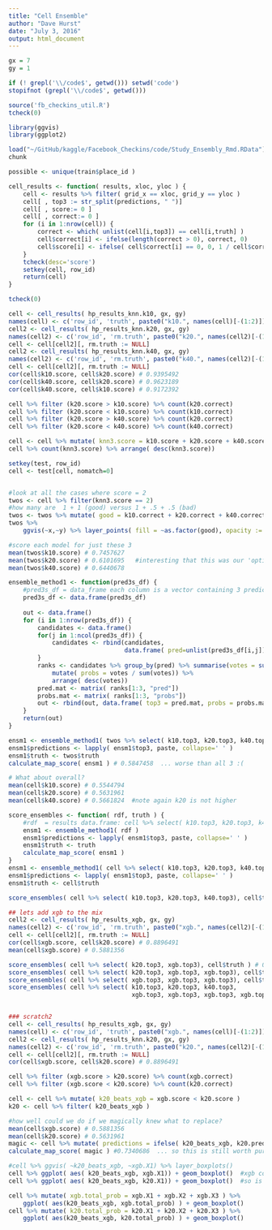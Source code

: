 ```yaml
---
title: "Cell Ensemble"
author: "Dave Hurst"
date: "July 3, 2016"
output: html_document
---
```

```r
gx = 7
gy = 1

if (! grepl('\\/code$', getwd())) setwd('code')
stopifnot (grepl('\\/code$', getwd()))

source('fb_checkins_util.R')
tcheck(0)

library(ggvis)
library(ggplot2)

load("~/GitHub/kaggle/Facebook_Checkins/code/Study_Ensembly_Rmd.RData")
chunk

possible <- unique(train$place_id )

cell_results <- function( results, xloc, yloc ) {
    cell <- results %>% filter( grid_x == xloc, grid_y == yloc )
    cell[ , top3 := str_split(predictions, " ")] 
    cell[ , score:= 0 ]
    cell[ , correct:= 0 ]
    for (i in 1:nrow(cell)) { 
        correct <- which( unlist(cell[i,top3]) == cell[i,truth] )
        cell$correct[i] <- ifelse(length(correct > 0), correct, 0)
        cell$score[i] <- ifelse( cell$correct[i] == 0, 0, 1 / cell$correct[i])
    }
    tcheck(desc='score')
    setkey(cell, row_id) 
    return(cell)
}

tcheck(0)

cell <- cell_results( hp_results_knn.k10, gx, gy)
names(cell) <- c('row_id', 'truth', paste0("k10.", names(cell)[-(1:2)]))
cell2 <- cell_results( hp_results_knn.k20, gx, gy)
names(cell2) <- c('row_id', 'rm.truth', paste0("k20.", names(cell2)[-(1:2)]))
cell <- cell[cell2][, rm.truth := NULL]
cell2 <- cell_results( hp_results_knn.k40, gx, gy)
names(cell2) <- c('row_id', 'rm.truth', paste0("k40.", names(cell2)[-(1:2)]))
cell <- cell[cell2][, rm.truth := NULL]
cor(cell$k10.score, cell$k20.score) # 0.9395492
cor(cell$k40.score, cell$k20.score) # 0.9623189
cor(cell$k40.score, cell$k10.score) # 0.9172392

cell %>% filter (k20.score > k10.score) %>% count(k20.correct)
cell %>% filter (k20.score < k10.score) %>% count(k10.correct)
cell %>% filter (k20.score > k40.score) %>% count(k20.correct)
cell %>% filter (k20.score < k40.score) %>% count(k40.correct)

cell <- cell %>% mutate( knn3.score = k10.score + k20.score + k40.score )
cell %>% count(knn3.score) %>% arrange( desc(knn3.score))

setkey(test, row_id)
cell <- test[cell, nomatch=0]


#look at all the cases where score = 2
twos <- cell %>% filter(knn3.score == 2)
#how many are  1 + 1 (good) versus 1 + .5 + .5 (bad)
twos <- twos %>% mutate( good = k10.correct + k20.correct + k40.correct <= 2)
twos %>%
    ggvis(~x,~y) %>% layer_points( fill = ~as.factor(good), opacity := 0.5)

#score each model for just these 3
mean(twos$k10.score) # 0.7457627
mean(twos$k20.score) # 0.6101695   #interesting that this was our 'optimum, but the worst here'
mean(twos$k40.score) # 0.6440678

ensemble_method1 <- function(pred3s_df) {
    #pred3s_df = data_frame each column is a vector containing 3 predictions for a model
    pred3s_df <- data.frame(pred3s_df)
    
    out <- data.frame()
    for (i in 1:nrow(pred3s_df)) {
        candidates <- data.frame()
        for(j in 1:ncol(pred3s_df)) {
            candidates <- rbind(candidates, 
                                data.frame( pred=unlist(pred3s_df[i,j]), rank=3:1, stringsAsFactors = FALSE))
        }
        ranks <- candidates %>% group_by(pred) %>% summarise(votes = sum(rank)) %>%
            mutate( probs = votes / sum(votes)) %>%
            arrange( desc(votes)) 
        pred.mat <- matrix( ranks[1:3, "pred"])
        probs.mat <- matrix( ranks[1:3, "probs"])
        out <- rbind(out, data.frame( top3 = pred.mat, probs = probs.mat ))
    }
    return(out)
}

ensm1 <- ensemble_method1( twos %>% select( k10.top3, k20.top3, k40.top3 ))
ensm1$predictions <- lapply( ensm1$top3, paste, collapse=' ' )
ensm1$truth <- twos$truth
calculate_map_score( ensm1 ) # 0.5847458  ... worse than all 3 :(

# What about overall?
mean(cell$k10.score) # 0.5544794
mean(cell$k20.score) # 0.5631961
mean(cell$k40.score) # 0.5661824  #note again k20 is not higher

score_ensembles <- function( rdf, truth ) {
    #rdf  = results data.frame: cell %>% select( k10.top3, k20.top3, k40.top3 )
    ensm1 <- ensemble_method1( rdf ) 
    ensm1$predictions <- lapply( ensm1$top3, paste, collapse=' ' )
    ensm1$truth <- truth
    calculate_map_score( ensm1 ) 
}
ensm1 <- ensemble_method1( cell %>% select( k10.top3, k20.top3, k40.top3 )) ; tcheck(desc='done ensemble')
ensm1$predictions <- lapply( ensm1$top3, paste, collapse=' ' )
ensm1$truth <- cell$truth

score_ensembles( cell %>% select( k10.top3, k20.top3, k40.top3), cell$truth ) # 0.5601291  ... meh

## lets add xgb to the mix
cell2 <- cell_results( hp_results_xgb, gx, gy)
names(cell2) <- c('row_id', 'rm.truth', paste0("xgb.", names(cell2)[-(1:2)]))
cell <- cell[cell2][, rm.truth := NULL]
cor(cell$xgb.score, cell$k20.score) # 0.8896491
mean(cell$xgb.score) # 0.5881356

score_ensembles( cell %>% select( k20.top3, xgb.top3), cell$truth ) # 0.5798224
score_ensembles( cell %>% select( k20.top3, xgb.top3, xgb.top3), cell$truth ) # 0.5798224 suspicious
score_ensembles( cell %>% select( xgb.top3, xgb.top3, xgb.top3), cell$truth ) # 0.5881356 validate
score_ensembles( cell %>% select( k10.top3, k20.top3, k40.top3,
                                  xgb.top3, xgb.top3, xgb.top3, xgb.top3), cell$truth ) # 0.5695722


### scratch2
cell <- cell_results( hp_results_xgb, gx, gy)
names(cell) <- c('row_id', 'truth', paste0("xgb.", names(cell)[-(1:2)]))
cell2 <- cell_results( hp_results_knn.k20, gx, gy)
names(cell2) <- c('row_id', 'rm.truth', paste0("k20.", names(cell2)[-(1:2)]))
cell <- cell[cell2][, rm.truth := NULL]
cor(cell$xgb.score, cell$k20.score) # 0.8896491

cell %>% filter (xgb.score > k20.score) %>% count(xgb.correct)
cell %>% filter (xgb.score < k20.score) %>% count(k20.correct)

cell <- cell %>% mutate( k20_beats_xgb = xgb.score < k20.score )
k20 <- cell %>% filter( k20_beats_xgb )

#how well could we do if we magically knew what to replace?
mean(cell$xgb.score) # 0.5881356
mean(cell$k20.score) # 0.5631961
magic <- cell %>% mutate( predictions = ifelse( k20_beats_xgb, k20.predictions, xgb.predictions))
calculate_map_score( magic ) #0.7340686  ... so this is still worth pursuing

#cell %>% ggvis( ~k20_beats_xgb, ~xgb.X1) %>% layer_boxplots()
cell %>% ggplot( aes( k20_beats_xgb, xgb.X1)) + geom_boxplot()  #xgb confidence is lower (good)
cell %>% ggplot( aes( k20_beats_xgb, k20.X1)) + geom_boxplot()  #so is k20 (bad)

cell %>% mutate( xgb.total_prob = xgb.X1 + xgb.X2 + xgb.X3 ) %>%
    ggplot( aes(k20_beats_xgb, xgb.total_prob) ) + geom_boxplot()
cell %>% mutate( k20.total_prob = k20.X1 + k20.X2 + k20.X3 ) %>%
    ggplot( aes(k20_beats_xgb, k20.total_prob) ) + geom_boxplot()
```
